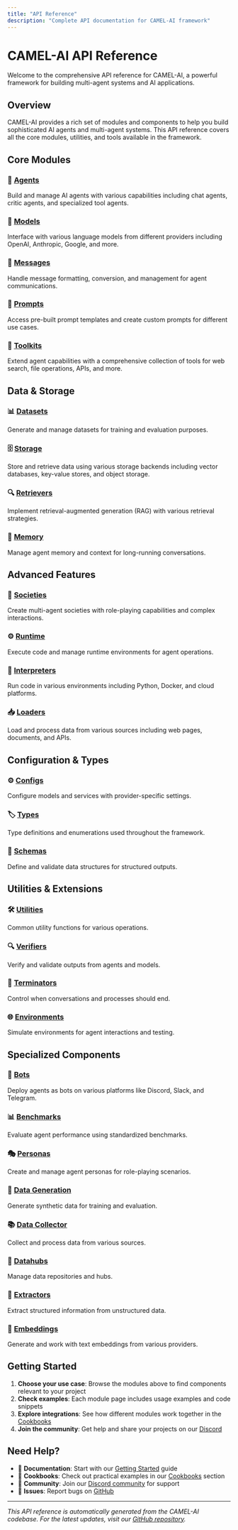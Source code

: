 ```yaml
---
title: "API Reference"
description: "Complete API documentation for CAMEL-AI framework"
---
```


# CAMEL-AI API Reference

Welcome to the comprehensive API reference for CAMEL-AI, a powerful framework for building multi-agent systems and AI applications.

## Overview

CAMEL-AI provides a rich set of modules and components to help you build sophisticated AI agents and multi-agent systems. This API reference covers all the core modules, utilities, and tools available in the framework.

## Core Modules

### 🤖 [Agents](/reference/camel.agents.base)
Build and manage AI agents with various capabilities including chat agents, critic agents, and specialized tool agents.

### 🧠 [Models](/reference/camel.models.base_model)
Interface with various language models from different providers including OpenAI, Anthropic, Google, and more.

### 💬 [Messages](/reference/camel.messages.base)
Handle message formatting, conversion, and management for agent communications.

### 🧩 [Prompts](/reference/camel.prompts.base)
Access pre-built prompt templates and create custom prompts for different use cases.

### 🔧 [Toolkits](/reference/camel.toolkits.base)
Extend agent capabilities with a comprehensive collection of tools for web search, file operations, APIs, and more.

## Data & Storage

### 📊 [Datasets](/reference/camel.datasets.base_generator)
Generate and manage datasets for training and evaluation purposes.

### 🗄️ [Storage](/reference/camel.storages.vectordb_storages.base)
Store and retrieve data using various storage backends including vector databases, key-value stores, and object storage.

### 🔍 [Retrievers](/reference/camel.retrievers.base)
Implement retrieval-augmented generation (RAG) with various retrieval strategies.

### 📝 [Memory](/reference/camel.memories.base)
Manage agent memory and context for long-running conversations.

## Advanced Features

### 🏢 [Societies](/reference/camel.societies.role_playing)
Create multi-agent societies with role-playing capabilities and complex interactions.

### ⚙️ [Runtime](/reference/camel.runtime.base)
Execute code and manage runtime environments for agent operations.

### 🔌 [Interpreters](/reference/camel.interpreters.base)
Run code in various environments including Python, Docker, and cloud platforms.

### 📥 [Loaders](/reference/camel.loaders.base_io)
Load and process data from various sources including web pages, documents, and APIs.

## Configuration & Types

### ⚙️ [Configs](/reference/camel.configs.base_config)
Configure models and services with provider-specific settings.

### 🏷️ [Types](/reference/camel.types.enums)
Type definitions and enumerations used throughout the framework.

### 📐 [Schemas](/reference/camel.schemas.base)
Define and validate data structures for structured outputs.

## Utilities & Extensions

### 🛠️ [Utilities](/reference/camel.utils.commons)
Common utility functions for various operations.

### 🔍 [Verifiers](/reference/camel.verifiers.base)
Verify and validate outputs from agents and models.

### 🏁 [Terminators](/reference/camel.terminators.base)
Control when conversations and processes should end.

### 🌐 [Environments](/reference/camel.environments.models)
Simulate environments for agent interactions and testing.

## Specialized Components

### 🤖 [Bots](/reference/camel.bots.telegram_bot)
Deploy agents as bots on various platforms like Discord, Slack, and Telegram.

### 📊 [Benchmarks](/reference/camel.benchmarks.base)
Evaluate agent performance using standardized benchmarks.

### 🎭 [Personas](/reference/camel.personas.persona)
Create and manage agent personas for role-playing scenarios.

### 🔄 [Data Generation](/reference/camel.datagen.cot_datagen)
Generate synthetic data for training and evaluation.

### 📚 [Data Collector](/reference/camel.data_collector.base)
Collect and process data from various sources.

### 🏢 [Datahubs](/reference/camel.datahubs.base)
Manage data repositories and hubs.

### 🧩 [Extractors](/reference/camel.extractors.base)
Extract structured information from unstructured data.

### 🔗 [Embeddings](/reference/camel.embeddings.base)
Generate and work with text embeddings from various providers.

## Getting Started

1. **Choose your use case**: Browse the modules above to find components relevant to your project
2. **Check examples**: Each module page includes usage examples and code snippets
3. **Explore integrations**: See how different modules work together in the [Cookbooks](/cookbooks)
4. **Join the community**: Get help and share your projects on our [Discord](https://discord.camel-ai.org)

## Need Help?

- 📖 **Documentation**: Start with our [Getting Started](/get_started/installation) guide
- 🍳 **Cookbooks**: Check out practical examples in our [Cookbooks](/cookbooks) section
- 💬 **Community**: Join our [Discord community](https://discord.camel-ai.org) for support
- 🐛 **Issues**: Report bugs on [GitHub](https://github.com/camel-ai/camel/issues)

---

*This API reference is automatically generated from the CAMEL-AI codebase. For the latest updates, visit our [GitHub repository](https://github.com/camel-ai/camel).* 